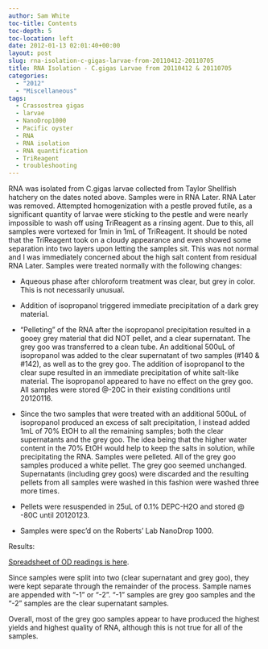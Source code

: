 ```yaml
---
author: Sam White
toc-title: Contents
toc-depth: 5
toc-location: left
date: 2012-01-13 02:01:40+00:00
layout: post
slug: rna-isolation-c-gigas-larvae-from-20110412-20110705
title: RNA Isolation - C.gigas Larvae from 20110412 & 20110705
categories:
  - "2012"
  - "Miscellaneous"
tags:
  - Crassostrea gigas
  - larvae
  - NanoDrop1000
  - Pacific oyster
  - RNA
  - RNA isolation
  - RNA quantification
  - TriReagent
  - troubleshooting
---
```


RNA was isolated from C.gigas larvae collected from Taylor Shellfish hatchery on the dates noted above. Samples were in RNA Later. RNA Later was removed. Attempted homogenization with a pestle proved futile, as a significant quantity of larvae were sticking to the pestle and were nearly impossible to wash off using TriReagent as a rinsing agent. Due to this, all samples were vortexed for 1min in 1mL of TriReagent. It should be noted that the TriReagent took on a cloudy appearance and even showed some separation into two layers upon letting the samples sit. This was not normal and I was immediately concerned about the high salt content from residual RNA Later. Samples were treated normally with the following changes:





  * Aqueous phase after chloroform treatment was clear, but grey in color. This is not necessarily unusual.



  * Addition of isopropanol triggered immediate precipitation of a dark grey material.



  * "Pelleting" of the RNA after the isopropanol precipitation resulted in a gooey grey material that did NOT pellet, and a clear supernatant. The grey goo was transferred to a clean tube. An additional 500uL of isopropanol was added to the clear supernatant of two samples (#140 & #142), as well as to the grey goo. The addition of isopropanol to the clear supe resulted in an immediate precipitation of white salt-like material. The isopropanol appeared to have no effect on the grey goo. All samples were stored @-20C in their existing conditions until 20120116.



  * Since the two samples that were treated with an additional 500uL of isopropanol produced an excess of salt precipitation, I instead added 1mL of 70% EtOH to all the remaining samples; both the clear supernatants and the grey goo. The idea being that the higher water content in the 70% EtOH would help to keep the salts in solution, while precipitating the RNA. Samples were pelleted. All of the grey goo samples produced a white pellet. The grey goo seemed unchanged. Supernatants (including grey goos) were discarded and the resulting pellets from all samples were washed in this fashion were washed three more times.



  * Pellets were resuspended in 25uL of 0.1% DEPC-H2O and stored @ -80C until 20120123.



  * Samples were spec'd on the Roberts' Lab NanoDrop 1000.






Results:

[Spreadsheet of OD readings is here](https://docs.google.com/spreadsheet/ccc?key=0AmS_90rPaQMzdEt1XzlQc1AtdThjVktNSEVxck12cmc&hl=en_US#gid=0).

Since samples were split into two (clear supernatant and grey goo), they were kept separate through the remainder of the process. Sample names are appended with "-1" or "-2". "-1" samples are grey goo samples and the "-2" samples are the clear supernatant samples.

Overall, most of the grey goo samples appear to have produced the highest yields and highest quality of RNA, although this is not true for all of the samples.
